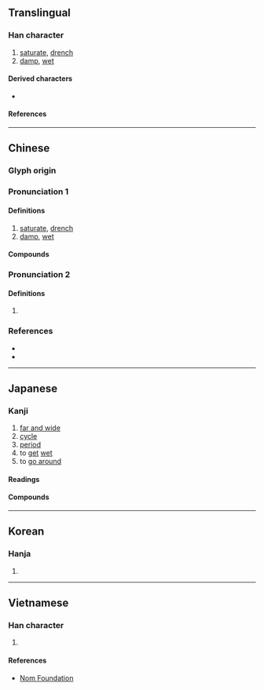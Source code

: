 {{also|浃}}
{{character info}}
==Translingual==

===Han character===
{{Han char|rn=85|rad=水|as=07|sn=10|four=34138|canj=EKOO|ids=⿰氵夾}}

# [[saturate]], [[drench]]
# [[damp]], [[wet]]

====Derived characters====
* {{l|mul|[[𢲯]], [[㴺]], [[𮦨]]}}

====References====
{{Han ref|kx=0625.170|dkj=17506|dj=1027.030|hdz=31620.070|uh=6D79}}

----

==Chinese==
{{zh-forms|s=浃}}

===Glyph origin===
{{Han etym}}

===Pronunciation 1===
{{zh-pron
|m=浹
|c=zip3,gaap3
|h=pfs=kiap;gd=giab6
|mn=ml:kiap/ml:kap/xm:hia̍p/xm:chiap
|mn_note=kiap - vernacular; kap - literary
|mc=y
|oc=2
|cat=v,a
}}

====Definitions====
{{zh-hanzi}}

# [[saturate]], [[drench]]
# [[damp]], [[wet]]

====Compounds====
{{zh-der|周浹|日浹往來|普浹|汗流浹背|流汗浹背|浹日|浹洽|浹浹|浹背|浹辰|浹髓淪肌|浹髓淪膚|淪肌浹髓|黏黏浹浹;Hakka}}

===Pronunciation 2===
{{zh-pron
|m=xiá,jiá,1nb=Mainland,2nb=Taiwan
|cat=
}}

====Definitions====
{{zh-hanzi}}

# {{zh-only|浹渫}}

===References===
* {{R:twedu|B02110}}
* {{R:yue:Hanzi}}

----

==Japanese==

===Kanji===
{{ja-kanji|grade=|rs=水07}}

# [[far and wide]]
# [[cycle]]
# [[period]]
# to [[get]] [[wet]]
# to [[go around]]
#: {{syn|ja|匝}}

====Readings====
{{ja-readings
|goon=しょう<せふ
|kanon=しょう<せふ
|kun=あまねし, うるお-う<うるほ-う, うるお-す<うるほ-す, とおる, めぐ-る
|nanori=とおる
}}

====Compounds====
{{col2-u|ja
|{{ja-r|浹%和|しょう%か}}
|{{ja-r|浹%洽|しょう%こう}}
|{{ja-r|浹%日|しょう%じつ}}
|{{ja-r|浹%旬|しょう%じゅん}}
|{{ja-r|浹%辰|しょう%しん}}
|{{ja-r|浹%渫|しょう%ちょう}}
|{{ja-r|浹%和|しょう%わ}}
|{{ja-r|洽%浹|こう%しょう}}
|{{ja-r|周%浹|しゅう%しょう}} ({{ja-r|周%挟|しゅう%しょう|rom=-}})
|{{ja-r|鬯%浹|ちょう%しょう}}
|{{ja-r|暢%浹|ちょう%しょう}}
}}

----

==Korean==

===Hanja===
{{ko-hanja|hangeul=협|eumhun=|rv=hyeop|mr=hyŏp|y=hyep}}

# {{rfdef|ko|sort=水07}}

----

==Vietnamese==

===Han character===
{{vi-readings|rs=水07|reading=tiếp}}

# {{rfdef|vi|sort=水07}}

====References====
* [http://nomfoundation.org/common/nom_details.php?codepoint=6d79 Nom Foundation]